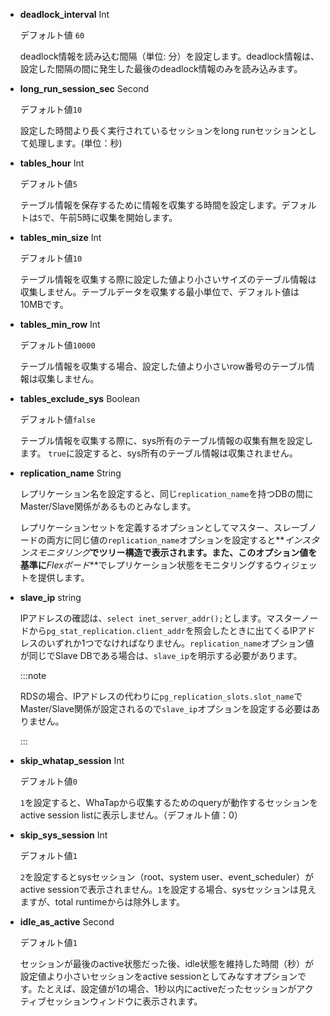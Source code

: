 <InDoc product ='mysql,mysql-v1'>

-   **deadlock_interval** <span class='type'>Int</span>

    デフォルト値 `60`

    deadlock情報を読み込む間隔（単位: 分）を設定します。deadlock情報は、設定した間隔の間に発生した最後のdeadlock情報のみを読み込みます。

</InDoc>

<Xclude product ='redis'>

-   **long_run_session_sec** <span class='type'>Second</span>

    デフォルト値`10`

    設定した時間より長く実行されているセッションをlong runセッションとして処理します。(単位：秒)

-   **tables_hour** <span class='type'>Int</span>

    デフォルト値`5`

    テーブル情報を保存するために情報を収集する時間を設定します。デフォルトは`5`で、午前5時に収集を開始します。

-   **tables_min_size** <span class='type'>Int</span>

    デフォルト値`10`

    テーブル情報を収集する際に設定した値より小さいサイズのテーブル情報は収集しません。テーブルデータを収集する最小単位で、デフォルト値は10MBです。

-   **tables_min_row** <span class='type'>Int</span>

    デフォルト値`10000`

    テーブル情報を収集する場合、設定した値より小さいrow番号のテーブル情報は収集しません。

</Xclude>

<InDoc product='oracle,tibero'>

-   **tables_exclude_sys** <span class='type'>Boolean</span>

    デフォルト値`false`

    テーブル情報を収集する際に、sys所有のテーブル情報の収集有無を設定します。 `true`に設定すると、sys所有のテーブル情報は収集されません。

</InDoc>

<Xclude product='cubrid,redis'>

-   **replication_name** <span class='type'>String</span>

    レプリケーション名を設定すると、同じ`replication_name`を持つDBの間にMaster/Slave関係があるものとみなします。

    レプリケーションセットを定義するオプションとしてマスター、スレーブノードの両方に同じ値の`replication_name`オプションを設定すると**_インスタンスモニタリング_**でツリー構造で表示されます。また、このオプション値を基準に**_Flexボード_**でレプリケーション状態をモニタリングするウィジェットを提供します。

</Xclude>

<InDoc product='postgresql'>

-   **slave_ip** <span class='type'>string</span>

    IPアドレスの確認は、`select inet_server_addr();`とします。マスターノードから`pg_stat_replication.client_addr`を照会したときに出てくるIPアドレスのいずれか1つでなければなりません。`replication_name`オプション値が同じでSlave DBである場合は、`slave_ip`を明示する必要があります。

    :::note

    RDSの場合、IPアドレスの代わりに`pg_replication_slots.slot_name`でMaster/Slave関係が設定されるので`slave_ip`オプションを設定する必要はありません。

    :::

</InDoc>

<Xclude product='cubrid,redis'>

-   **skip_whatap_session** <span class='type'>Int</span>

    デフォルト値`0`

    `1`を設定すると、WhaTapから収集するためのqueryが動作するセッションをactive session listに表示しません。（デフォルト値：0）

</Xclude>

<InDoc product='mysql,mysql-v1'>

-   **skip_sys_session** <span class='type'>Int</span>

    デフォルト値`1`

    `2`を設定するとsysセッション（root、system user、event_scheduler）がactive sessionで表示されません。`1`を設定する場合、sysセッションは見えますが、total runtimeからは除外します。

</InDoc>

<InDoc product='redis'>

-   **idle_as_active** <span class='type'>Second</span>

    デフォルト値`1`

    セッションが最後のactive状態だった後、idle状態を維持した時間（秒）が設定値より小さいセッションをactive sessionとしてみなすオプションです。たとえば、設定値が1の場合、1秒以内にactiveだったセッションがアクティブセッションウィンドウに表示されます。

</InDoc>
